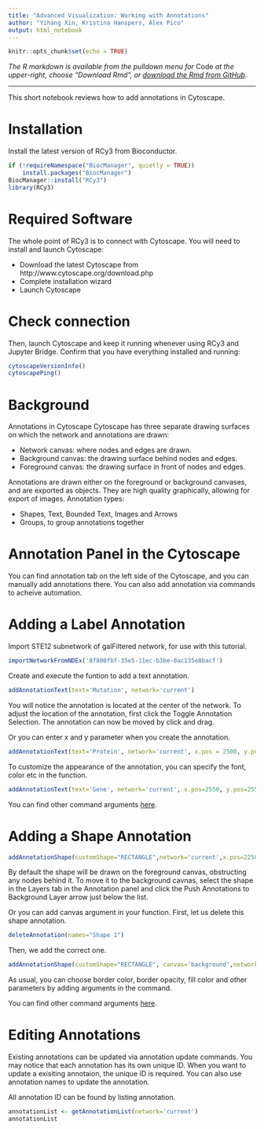 ```yaml
---
title: "Advanced Visualization: Working with Annotations"
author: "Yihang Xin, Kristina Hanspers, Alex Pico"
output: html_notebook
---
```


```r
knitr::opts_chunk$set(echo = TRUE)
```
*The R markdown is available from the pulldown menu for* Code *at the upper-right, choose "Download Rmd", or [download the Rmd from GitHub](https://raw.githubusercontent.com/cytoscape/cytoscape-automation/master/for-scripters/R/notebooks/working-with-annotation.Rmd).*

<hr />
This short notebook reviews how to add annotations in Cytoscape.

# Installation
Install the latest version of RCy3 from Bioconductor.
```r
if (!requireNamespace("BiocManager", quietly = TRUE))
    install.packages("BiocManager")
BiocManager::install("RCy3")
library(RCy3)
```

# Required Software
The whole point of RCy3 is to connect with Cytoscape. You will need to install and launch Cytoscape: 
    
* Download the latest Cytoscape from http://www.cytoscape.org/download.php
* Complete installation wizard
* Launch Cytoscape 

# Check connection
Then, launch Cytoscape and keep it running whenever using RCy3 and Jupyter Bridge. Confirm that you have everything installed and running:
```r
cytoscapeVersionInfo()
cytoscapePing()
```



# Background
Annotations in Cytoscape
Cytoscape has three separate drawing surfaces on which the network and annotations are drawn:

* Network canvas: where nodes and edges are drawn.
* Background canvas: the drawing surface behind nodes and edges.
* Foreground canvas: the drawing surface in front of nodes and edges.

Annotations are drawn either on the foreground or background canvases, and are exported as objects. They are high quality graphically, allowing for export of images. Annotation types:

* Shapes, Text, Bounded Text, Images and Arrows
* Groups, to group annotations together


# Annotation Panel in the Cytoscape
You can find annotation tab on the left side of the Cytoscape, and you can manually add annotations there. You can also add annotation via commands to acheive automation.


# Adding a Label Annotation
Import STE12 subnetwork of galFiltered network, for use with this tutorial.

```r
importNetworkFromNDEx('8f800fbf-35e5-11ec-b3be-0ac135e8bacf')
```

Create and execute the funtion to add a text annotation.

```r
addAnnotationText(text='Mutation', network='current')
```
You will notice the annotation is located at the center of the network. To adjust the location of the annotation, first click the Toggle Annotation Selection. The annotation can now be moved by click and drag.

Or you can enter x and y parameter when you create the annotation.
```r
addAnnotationText(text='Protein', network='current', x.pos = 2500, y.pos = 2500)
```
To customize the appearance of the annotation, you can specify the font, color etc in the function.
```r
addAnnotationText(text='Gene', network='current', x.pos=2550, y.pos=2550, fontSize=48, color='#FD39B8', fontStyle='bold')
```
You can find other command arguments [here](http://localhost:1234/v1/swaggerUI/swagger-ui/index.html?url=http%3A%2F%2Flocalhost%3A1234%2Fv1%2Fcommands%2Fswagger.json#!/annotation/annotation_add_text).


# Adding a Shape Annotation
```r
addAnnotationShape(customShape="RECTANGLE",network='current',x.pos=2250, y.pos=2390, fillColor='#e0f3db', height=200, width=240)
```


By default the shape will be drawn on the foreground canvas, obstructing any nodes behind it. To move it to the background cavnas, select the shape in the Layers tab in the Annotation panel and click the Push Annotations to Background Layer arrow just below the list.

Or you can add canvas argument in your function.
First, let us delete this shape annotation.
```r
deleteAnnotation(names="Shape 1")
```
Then, we add the correct one.
```r
addAnnotationShape(customShape="RECTANGLE", canvas='background',network='current',x.pos=2250, y.pos=2390, fillColor='#e0f3db', height=200, width=240)
```
As usual, you can choose border color, border opacity, fill color and other parameters by adding arguments in the command.

You can find other command arguments [here](http://localhost:1234/v1/swaggerUI/swagger-ui/index.html?url=http%3A%2F%2Flocalhost%3A1234%2Fv1%2Fcommands%2Fswagger.json#!/annotation/annotation_add_shape).


# Editing Annotations
Existing annotations can be updated via annotation update commands. You may notice that each annotation has its own unique ID. When you want to update a exisiting annotaion, the unique ID is required. You can also use annotation names to update the annotation.

All annotation ID can be found by listing annotation.
```r
annotationList <- getAnnotationList(network='current')
annotationList
```


